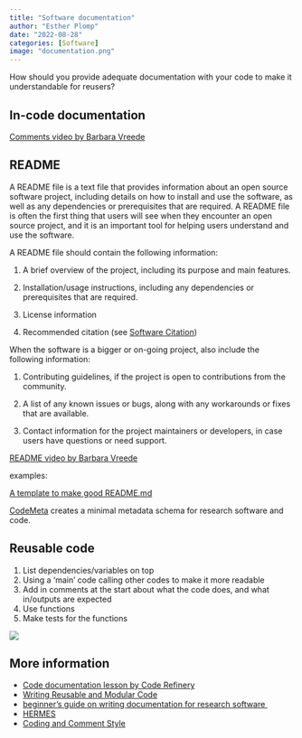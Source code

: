 ```yaml
---
title: "Software documentation"
author: "Esther Plomp"
date: "2022-08-28"
categories: [Software]
image: "documentation.png"
---
```


How should you provide adequate documentation with your code to make it understandable for reusers?

## In-code documentation

[Comments video by Barbara Vreede](https://vimeo.com/463992354)

## README

A README file is a text file that provides information about an open source software project, including details on how to install and use the software, as well as any dependencies or prerequisites that are required. A README file is often the first thing that users will see when they encounter an open source project, and it is an important tool for helping users understand and use the software.

A README file should contain the following information:

1.  A brief overview of the project, including its purpose and main features.

2.  Installation/usage instructions, including any dependencies or prerequisites that are required.

3.  License information

4.  Recommended citation (see [Software Citation](https://estherplomp.github.io/TNW-OS-support/posts/software-citation/))

When the software is a bigger or on-going project, also include the following information:

1.  Contributing guidelines, if the project is open to contributions from the community.

2.  A list of any known issues or bugs, along with any workarounds or fixes that are available.

3.  Contact information for the project maintainers or developers, in case users have questions or need support.

[README video by Barbara Vreede](https://vimeo.com/464027978)

examples:

[A template to make good README.md](https://github.com/PurpleBooth/a-good-readme-template)

[CodeMeta](https://codemeta.github.io/codemeta-generator/) creates a minimal metadata schema for research software and code.

## Reusable code

1.  List dependencies/variables on top
2.  Using a 'main' code calling other codes to make it more readable
3.  Add in comments at the start about what the code does, and what in/outputs are expected
4.  Use functions
5.  Make tests for the functions

[![](toot-danielle.png){fig-alt="Toot by Danielle Navarro @djnavarro@fosstodon.org: Just once in my life I would like to start learning a new tool and encounter structured documentation written to help a new user learn how it works, rather than a disorganised assortment of random thoughts the developer had while writing the code" fig-align="center"}](https://fosstodon.org/@djnavarro/110920458995061863)

## More information

-   [Code documentation lesson by Code Refinery](https://coderefinery.github.io/documentation/)
-   [Writing Reusable and Modular Code](https://uf-repro.github.io/writing-reusable-code/slides.html#1)
-   [beginner's guide on writing documentation for research software ](https://dev.to/sunnysingh/writing-code-for-your-future-self-3da2)
-   [HERMES](https://project.software-metadata.pub/)
-   [Coding and Comment Style](https://mitcommlab.mit.edu/broad/commkit/coding-and-comment-style/)
